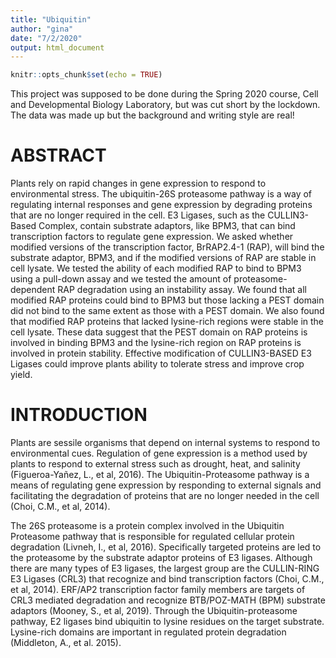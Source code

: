 ```yaml
---
title: "Ubiquitin"
author: "gina"
date: "7/2/2020"
output: html_document
---
```


```r
knitr::opts_chunk$set(echo = TRUE)
```

This project was supposed to be done during the Spring 2020 course, Cell and Developmental Biology Laboratory, but was cut short by the lockdown.  The data was made up but the background and writing style are real!

# ABSTRACT
Plants rely on rapid changes in gene expression to respond to environmental stress. The ubiquitin-26S proteasome pathway is a way of regulating internal responses and gene expression by degrading proteins that are no longer required in the cell. E3 Ligases, such as the CULLIN3-Based Complex, contain substrate adaptors, like BPM3, that can bind transcription factors to regulate gene expression. We asked whether modified versions of the transcription factor, BrRAP2.4-1 (RAP), will bind the substrate adaptor, BPM3, and if the modified versions of RAP are stable in cell lysate. We tested the ability of each modified RAP to bind to BPM3 using a pull-down assay and we tested the amount of proteasome-dependent RAP degradation using an instability assay. We found that all modified RAP proteins could bind to BPM3 but those lacking a PEST domain did not bind to the same extent as those with a PEST domain. We also found that modified RAP proteins that lacked lysine-rich regions were stable in the cell lysate. These data suggest that the PEST domain on RAP proteins is involved in binding BPM3 and the lysine-rich region on RAP proteins is involved in protein stability. Effective modification of CULLIN3-BASED E3 Ligases could improve plants ability to tolerate stress and improve crop yield.

# INTRODUCTION
Plants are sessile organisms that depend on internal systems to respond to environmental cues.  Regulation of gene expression is a method used by plants to respond to external stress such as drought, heat, and salinity (Figueroa-Yañez, L., et al, 2016). The Ubiquitin-Proteasome pathway is a means of regulating gene expression by responding to external signals and facilitating the degradation of proteins that are no longer needed in the cell (Choi, C.M., et al, 2014).

The 26S proteasome is a  protein complex involved in the Ubiquitin Proteasome pathway that is responsible for regulated cellular protein degradation (Livneh, I., et al, 2016).  Specifically targeted proteins are led to the proteasome by the substrate adaptor proteins of E3 ligases.  Although there are many types of E3 ligases, the largest group are the CULLIN-RING E3 Ligases (CRL3) that recognize and bind transcription factors (Choi, C.M., et al, 2014). ERF/AP2 transcription factor
family members are targets of CRL3 mediated degradation and recognize BTB/POZ-MATH (BPM) substrate adaptors (Mooney, S., et al, 2019). Through the Ubiquitin-proteasome pathway, E2 ligases bind ubiquitin to lysine residues on the target substrate. Lysine-rich domains are important in regulated protein degradation (Middleton, A., et al. 2015).

